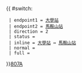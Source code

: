 {{ #switch: {{{format|}}}
  | endpoint1 = [[馬料水公共運輸交匯處|大學站]]
  | endpoint2 = [[海栢花園|馬鞍山站]]
  | direction = 2
  | status = 
  | inline = [[馬料水公共運輸交匯處|大學站]] ↔ [[海栢花園|馬鞍山站]]
  | normal =
  | full =
}}<noinclude>[[category:新界專線小巴路線模板|807A]]</noinclude>